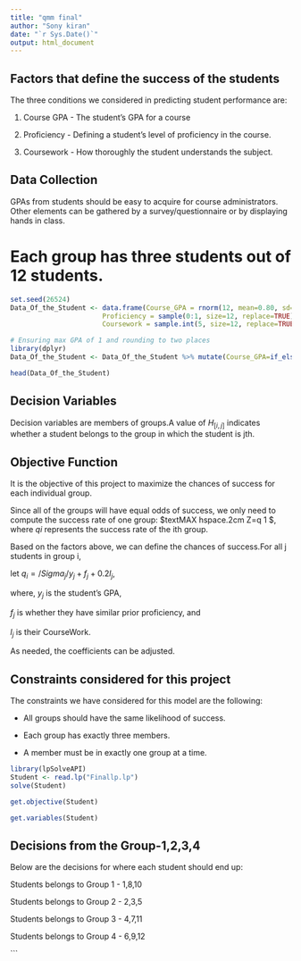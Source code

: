 ---
title: "qmm final"
author: "Sony kiran"
date: "`r Sys.Date()`"
output: html_document
---


## Factors that define the success of the students

The three conditions we considered in predicting student performance are:

1. Course GPA - The student's GPA for a course

2. Proficiency - Defining a student's level of proficiency in the course.

3. Coursework - How thoroughly the student understands the subject.

## Data Collection
GPAs from students should be easy to acquire for course administrators. Other elements can be gathered by a survey/questionnaire or by displaying hands in class.


# Each group has three students out of 12 students.
```{r}
set.seed(26524)
Data_Of_the_Student <- data.frame(Course_GPA = rnorm(12, mean=0.80, sd=0.1),
                       Proficiency = sample(0:1, size=12, replace=TRUE),
                       Coursework = sample.int(5, size=12, replace=TRUE))
```


```{r}
# Ensuring max GPA of 1 and rounding to two places
library(dplyr)
Data_Of_the_Student <- Data_Of_the_Student %>% mutate(Course_GPA=if_else(Course_GPA > 1, 1, round(Course_GPA, 2)))
```


```{r}
head(Data_Of_the_Student)
```
## Decision Variables

Decision variables are members of groups.A value of $H_[i,j]$ indicates whether a student belongs to the group in which the student is jth.

## Objective Function

It is the objective of this project to maximize the chances of success for each individual group.

Since all of the groups will have equal odds of success, we only need to compute the success rate of one group: $textMAX hspace.2cm Z=q 1 $, where $q i$ represents the success rate of the ith group.

Based on the factors above, we can define the chances of success.For all j students in group i,

let $q_i = /Sigma_j / y_j + f_j + 0.2l_j$, 

where,
$y_j$ is the student's GPA, 

$f_j$ is whether they have similar prior proficiency, and 

$l_j$ is their CourseWork.

As needed, the coefficients can be adjusted.

## Constraints considered for this project
The constraints we have considered for this model are the following:

* All groups should have the same likelihood of success.

* Each group has exactly three members.

* A member must be in exactly one group at a time.
```{r}
library(lpSolveAPI)
Student <- read.lp("Finallp.lp")
solve(Student)
```

```{r}
get.objective(Student)
```

```{r}
get.variables(Student)
```
## Decisions from the Group-1,2,3,4
Below are the decisions for where each student should end up: 

Students belongs to Group 1 - 1,8,10

Students belongs to Group 2 - 2,3,5

Students belongs to Group 3 - 4,7,11  

Students belongs to Group 4 - 6,9,12

```
